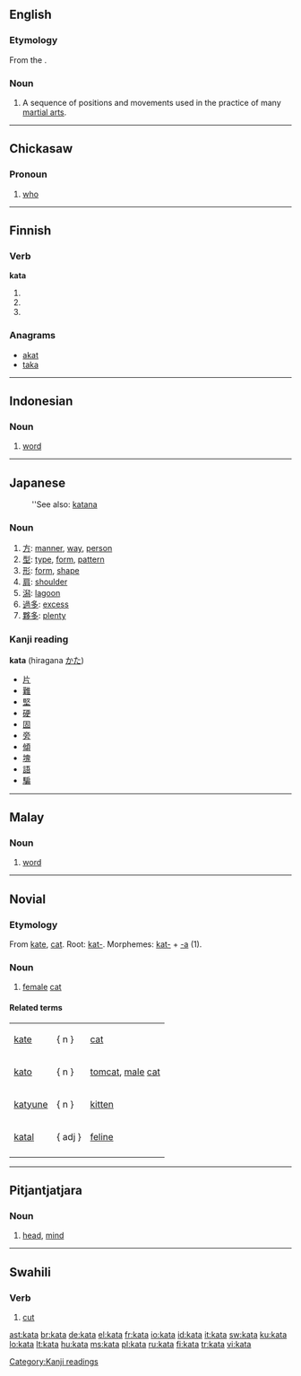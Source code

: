 {{also|Kata}}
==English==
{{wikipedia}}

===Etymology===
From the {{etyl|ja}} {{term|sc=Jpan|型|lang=ja}}.

===Noun===
{{en-noun}}

# {{martial arts}} A sequence of positions and movements used in the practice of many [[martial art]]s.

----

==Chickasaw==

===Pronoun===
{{infl|cic|pronoun}}

# {{context|interrogative|lang=cic}} [[who]]

----

==Finnish==

===Verb===
'''kata'''

# {{fi-form of|kattaa|type=verb|mood=indicative|tense=present connegative}}
# {{fi-form of|kattaa|type=verb|pr=second-person|pl=singular|mood=imperative|tense=present}}
# {{fi-form of|kattaa|type=verb|pr=second-person|pl=singular|mood=imperative|tense=present connegative}}

===Anagrams===
* [[akka|akat]]
* [[taka]]

----

==Indonesian==

===Noun===
{{infl|id|noun}}

# [[word]]

----

==Japanese==
: ''See also: [[katana]]

===Noun===
{{ja-noun|r|hira=かた}}

# [[方]]: [[manner]], [[way]], [[person]]
# [[型]]: [[type]], [[form]], [[pattern]]
# [[形]]: [[form]], [[shape]]
# [[肩]]: [[shoulder]]
# [[潟]]: [[lagoon]]
# [[過多]]: [[excess]]
# [[夥多]]: [[plenty]]

===Kanji reading===
'''kata''' (hiragana [[かた]])

* [[片]]
* [[難]]
* [[堅]]
* [[硬]]
* [[固]]
* [[旁]]
* [[傾]]
* [[塊]]
* [[語]]
* [[騙]]

[[Category:Kanji readings]]

----

==Malay==

===Noun===
{{infl|ms|noun}}

# [[word]]

----

==Novial==

===Etymology===
From [[kate]], [[cat]].
Root: [[kat-]].
Morphemes: [[kat-]] + [[-a]] (1).

===Noun===
{{infl|nov|noun}}

# [[female]] [[cat]]

====Related terms====
{|
|[[kate]] ||   { n }   ||[[cat]]
|-
|[[kato]] ||   { n }   || [[tomcat]], [[male]] [[cat]]
|-
|[[katyune]] ||   { n }   || [[kitten]]
|-
|[[katal]] ||   { adj }   || [[feline]]
|-
|}

----

==Pitjantjatjara==

===Noun===
{{infl|pjt|noun}}

# [[head]], [[mind]]

----

==Swahili==

===Verb===
{{infl|sw|verb}}

# [[cut]]

[[ast:kata]]
[[br:kata]]
[[de:kata]]
[[el:kata]]
[[fr:kata]]
[[io:kata]]
[[id:kata]]
[[it:kata]]
[[sw:kata]]
[[ku:kata]]
[[lo:kata]]
[[lt:kata]]
[[hu:kata]]
[[ms:kata]]
[[pl:kata]]
[[ru:kata]]
[[fi:kata]]
[[tr:kata]]
[[vi:kata]]
